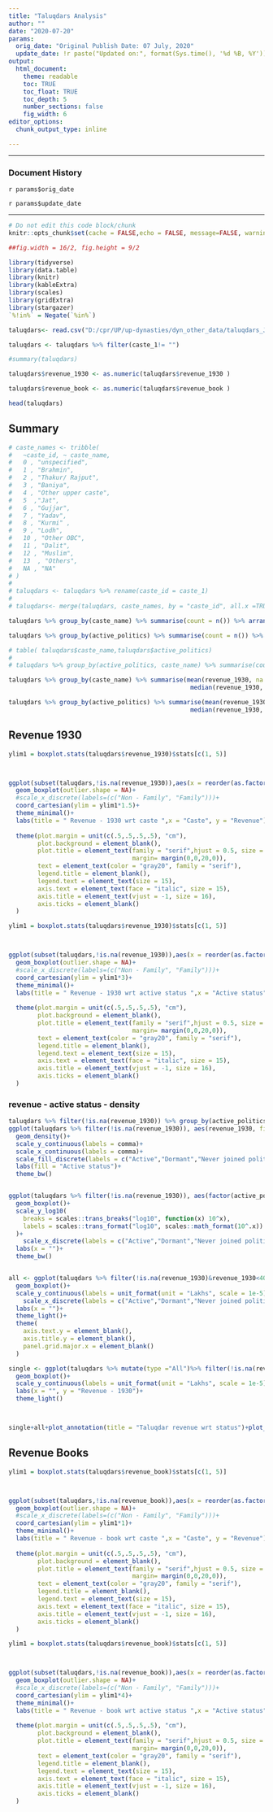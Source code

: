 ```yaml
---
title: "Taluqdars Analysis"
author: ""
date: "2020-07-20"
params:
  orig_date: "Original Publish Date: 07 July, 2020"
  update_date: !r paste("Updated on:", format(Sys.time(), '%d %B, %Y'))
output:
  html_document:
    theme: readable
    toc: TRUE
    toc_float: TRUE
    toc_depth: 5
    number_sections: false
    fig_width: 6            
editor_options: 
  chunk_output_type: inline

---
```


---

### Document History

`r params$orig_date`

`r params$update_date`

---

```r
# Do not edit this code block/chunk
knitr::opts_chunk$set(cache = FALSE,echo = FALSE, message=FALSE, warning = FALSE)

##fig.width = 16/2, fig.height = 9/2

library(tidyverse)
library(data.table)
library(knitr)
library(kableExtra)
library(scales)
library(gridExtra)
library(stargazer)
`%!in%` = Negate(`%in%`)
```



```r


taluqdars<- read.csv("D:/cpr/UP/up-dynasties/dyn_other_data/taluqdars_July20.csv")

taluqdars <- taluqdars %>% filter(caste_1!= "")

#summary(taluqdars)

taluqdars$revenue_1930 <- as.numeric(taluqdars$revenue_1930 )

taluqdars$revenue_book <- as.numeric(taluqdars$revenue_book )

head(taluqdars)
```


## Summary

```r
# caste_names <- tribble(
#   ~caste_id, ~ caste_name,
#   0 , "unspecified",
#   1 , "Brahmin",
#   2 , "Thakur/ Rajput",
#   3 , "Baniya",
#   4 , "Other upper caste",
#   5  ,"Jat",
#   6 , "Gujjar",
#   7 , "Yadav",
#   8 , "Kurmi" ,
#   9 , "Lodh",
#   10 , "Other OBC",
#   11 , "Dalit",
#   12 , "Muslim",
#   13  , "Others",
#   NA , "NA"
# )
# 
# taluqdars <- taluqdars %>% rename(caste_id = caste_1)
# 
# taluqdars<- merge(taluqdars, caste_names, by = "caste_id", all.x =TRUE)

taluqdars %>% group_by(caste_name) %>% summarise(count = n()) %>% arrange(-count) %>% kable(caption= "Caste Distribution", col.names = c("Caste", "Count")) %>% kable_styling(bootstrap_options = "striped")
```


```r
taluqdars %>% group_by(active_politics) %>% summarise(count = n()) %>% kable(caption= "Politics active status", col.names = c("status", "Count")) %>% kable_styling(bootstrap_options = "striped")

# table( taluqdars$caste_name,taluqdars$active_politics)
# 
# taluqdars %>% group_by(active_politics, caste_name) %>% summarise(count = n()) %>% kable(caption= "Politics active status wrt caste ", col.names = c(" active status", "caste", "Count")) %>% kable_styling(bootstrap_options = "striped")

```




```r
taluqdars %>% group_by(caste_name) %>% summarise(mean(revenue_1930, na.rm = TRUE),mean(revenue_book, na.rm = TRUE), 
                                                  median(revenue_1930, na.rm = TRUE),median(revenue_book, na.rm = TRUE)) %>% kable(caption = "Caste summary",col.names = c("caste", "mean_1930", "mean_book","median_1930", "median_book"),digits = 0)%>% kable_styling(bootstrap_options = "striped")
```




```r
taluqdars %>% group_by(active_politics) %>% summarise(mean(revenue_1930, na.rm = TRUE),mean(revenue_book, na.rm = TRUE), 
                                                  median(revenue_1930, na.rm = TRUE),median(revenue_book, na.rm = TRUE)) %>% kable(caption = "Active politics summary",col.names = c("Active status", "mean_1930", "mean_book","median_1930", "median_book"),digits = 0) %>% kable_styling(bootstrap_options = "striped")
```





## Revenue 1930


```r
ylim1 = boxplot.stats(taluqdars$revenue_1930)$stats[c(1, 5)]



ggplot(subset(taluqdars,!is.na(revenue_1930)),aes(x = reorder(as.factor(caste_name),-revenue_1930,median), y = revenue_1930)) +
  geom_boxplot(outlier.shape = NA)+
  #scale_x_discrete(labels=(c("Non - Family", "Family")))+
  coord_cartesian(ylim = ylim1*1.5)+
  theme_minimal()+
  labs(title = " Revenue - 1930 wrt caste ",x = "Caste", y = "Revenue") +
  
  theme(plot.margin = unit(c(.5,.5,.5,.5), "cm"),
        plot.background = element_blank(),
        plot.title = element_text(family = "serif",hjust = 0.5, size = 20, 
                                  margin= margin(0,0,20,0)), 
        text = element_text(color = "gray20", family = "serif"),
        legend.title = element_blank(),
        legend.text = element_text(size = 15),
        axis.text = element_text(face = "italic", size = 15),
        axis.title = element_text(vjust = -1, size = 16),        
        axis.ticks = element_blank()
  ) 
```


```r
ylim1 = boxplot.stats(taluqdars$revenue_1930)$stats[c(1, 5)]



ggplot(subset(taluqdars,!is.na(revenue_1930)),aes(x = reorder(as.factor(active_politics),-revenue_1930,median), y = revenue_1930)) +
  geom_boxplot(outlier.shape = NA)+
  #scale_x_discrete(labels=(c("Non - Family", "Family")))+
  coord_cartesian(ylim = ylim1*3)+
  theme_minimal()+
  labs(title = " Revenue - 1930 wrt active status ",x = "Active status", y = "Revenue") +
  
  theme(plot.margin = unit(c(.5,.5,.5,.5), "cm"),
        plot.background = element_blank(),
        plot.title = element_text(family = "serif",hjust = 0.5, size = 20, 
                                  margin= margin(0,0,20,0)), 
        text = element_text(color = "gray20", family = "serif"),
        legend.title = element_blank(),
        legend.text = element_text(size = 15),
        axis.text = element_text(face = "italic", size = 15),
        axis.title = element_text(vjust = -1, size = 16),        
        axis.ticks = element_blank()
  ) 
```

### revenue - active status - density

```r


taluqdars %>% filter(!is.na(revenue_1930)) %>% group_by(active_politics) %>% tally()
ggplot(taluqdars %>% filter(!is.na(revenue_1930)), aes(revenue_1930, fill= factor(active_politics)))+
  geom_density()+
  scale_y_continuous(labels = comma)+
  scale_x_continuous(labels = comma)+
  scale_fill_discrete(labels = c("Active","Dormant","Never joined politics"))+
  labs(fill = "Active status")+
  theme_bw()


ggplot(taluqdars %>% filter(!is.na(revenue_1930)), aes(factor(active_politics),log(revenue_1930 )))+
  geom_boxplot()+
  scale_y_log10(
    breaks = scales::trans_breaks("log10", function(x) 10^x),
    labels = scales::trans_format("log10", scales::math_format(10^.x))
  )+
    scale_x_discrete(labels = c("Active","Dormant","Never joined politics"))+
  labs(x = "")+
  theme_bw()


all <- ggplot(taluqdars %>% filter(!is.na(revenue_1930)&revenue_1930<400000), aes(factor(active_politics),revenue_1930 ))+
  geom_boxplot()+
  scale_y_continuous(labels = unit_format(unit = "Lakhs", scale = 1e-5))+
    scale_x_discrete(labels = c("Active","Dormant","Never joined politics"))+
  labs(x = "")+
  theme_light()+
  theme(
    axis.text.y = element_blank(),
    axis.title.y = element_blank(),
    panel.grid.major.x = element_blank()
  )

single <- ggplot(taluqdars %>% mutate(type ="All")%>% filter(!is.na(revenue_1930)&revenue_1930<400000), aes(y=revenue_1930, x= type))+
  geom_boxplot()+
  scale_y_continuous(labels = unit_format(unit = "Lakhs", scale = 1e-5))+
  labs(x = "", y = "Revenue - 1930")+
  theme_light()



single+all+plot_annotation(title = "Taluqdar revenue wrt status")+plot_layout(widths = c(1, 2))
```


## Revenue Books


```r


ylim1 = boxplot.stats(taluqdars$revenue_book)$stats[c(1, 5)]



ggplot(subset(taluqdars,!is.na(revenue_book)),aes(x = reorder(as.factor(caste_name),-revenue_book, median), y = revenue_book)) +
  geom_boxplot(outlier.shape = NA)+
  #scale_x_discrete(labels=(c("Non - Family", "Family")))+
  coord_cartesian(ylim = ylim1*1)+
  theme_minimal()+
  labs(title = " Revenue - book wrt caste ",x = "Caste", y = "Revenue") +
  
  theme(plot.margin = unit(c(.5,.5,.5,.5), "cm"),
        plot.background = element_blank(),
        plot.title = element_text(family = "serif",hjust = 0.5, size = 20, 
                                  margin= margin(0,0,20,0)), 
        text = element_text(color = "gray20", family = "serif"),
        legend.title = element_blank(),
        legend.text = element_text(size = 15),
        axis.text = element_text(face = "italic", size = 15),
        axis.title = element_text(vjust = -1, size = 16),        
        axis.ticks = element_blank()
  ) 
```

```r
ylim1 = boxplot.stats(taluqdars$revenue_book)$stats[c(1, 5)]



ggplot(subset(taluqdars,!is.na(revenue_book)),aes(x = reorder(as.factor(active_politics),-revenue_book,median, na.rm = TRUE), y = revenue_1930)) +
  geom_boxplot(outlier.shape = NA)+
  #scale_x_discrete(labels=(c("Non - Family", "Family")))+
  coord_cartesian(ylim = ylim1*4)+
  theme_minimal()+
  labs(title = " Revenue - book wrt active status ",x = "Active status", y = "Revenue") +
  
  theme(plot.margin = unit(c(.5,.5,.5,.5), "cm"),
        plot.background = element_blank(),
        plot.title = element_text(family = "serif",hjust = 0.5, size = 20, 
                                  margin= margin(0,0,20,0)), 
        text = element_text(color = "gray20", family = "serif"),
        legend.title = element_blank(),
        legend.text = element_text(size = 15),
        axis.text = element_text(face = "italic", size = 15),
        axis.title = element_text(vjust = -1, size = 16),        
        axis.ticks = element_blank()
  ) 
```

